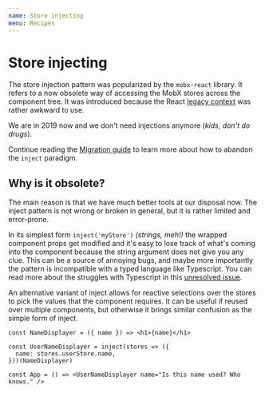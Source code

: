 ```yaml
---
name: Store injecting
menu: Recipes
---
```


# Store injecting

The store injection pattern was popularized by the `mobx-react` library. It refers to a now obsolete way of accessing the MobX stores across the component tree. It was introduced because the React [legacy context](https://reactjs.org/docs/legacy-context.html) was rather awkward to use.

We are in 2019 now and we don't need injections anymore (_kids, don't do drugs_).

Continue reading the [Migration guide](/recipes-migration) to learn more about how to abandon the `inject` paradigm.

## Why is it obsolete?

The main reason is that we have much better tools at our disposal now. The inject pattern is not wrong or broken in general, but it is rather limited and error-prone.

In its simplest form `inject('myStore')` _(strings, meh!)_ the wrapped component props get modified and it's easy to lose track of what's coming into the component because the string argument does not give you any clue. This can be a source of annoying bugs, and maybe more importantly the pattern is incompatible with a typed language like Typescript. You can read more about the struggles with Typescript in this [unresolved issue](https://github.com/mobxjs/mobx-react/issues/256).

An alternative variant of inject allows for reactive selections over the stores to pick the values that the component requires. It can be useful if reused over multiple components, but otherwise it brings similar confusion as the simple form of inject.

```tsx
const NameDisplayer = ({ name }) => <h1>{name}</h1>

const UserNameDisplayer = inject(stores => ({
  name: stores.userStore.name,
}))(NameDisplayer)

const App = () => <UserNameDisplayer name="Is this name used? Who knows." />
```

[context-legacy]: https://reactjs.org/docs/legacy-context.html
